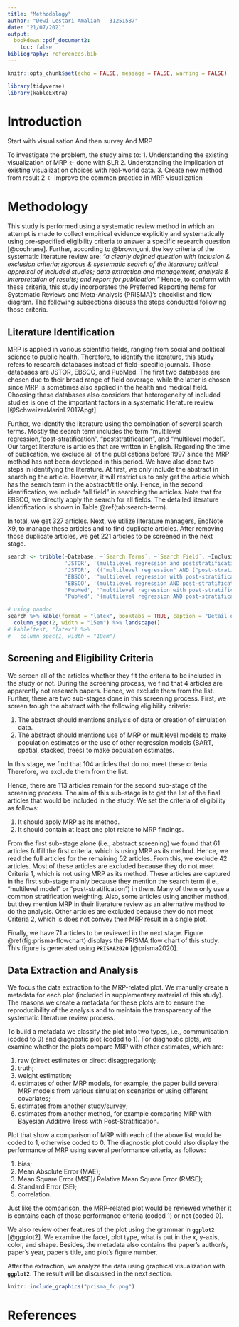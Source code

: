 ```yaml
---
title: "Methodology"
author: "Dewi Lestari Amaliah - 31251587"
date: "21/07/2021"
output: 
  bookdown::pdf_document2:
    toc: false
bibliography: references.bib
---
```


```r
knitr::opts_chunk$set(echo = FALSE, message = FALSE, warning = FALSE)

library(tidyverse)
library(kableExtra)
```


# Introduction

Start with visualisation
And then survey
And MRP

To investigate the problem, the study aims to:
1. Understanding the existing visualization of MRP <- done with SLR
2. Understanding the implication of existing visualization choices with real-world data. 
3. Create new method from result 2 <- improve the common practice in MRP visualization

# Methodology

This study is performed using a systematic review method in which an attempt is made to collect empirical evidence explicitly and systematically using pre-specified eligibility criteria to answer a specific research question [@cochrane]. Further, according to @brown_uni, the key criteria of the systematic literature review are: *"a clearly defined question with inclusion & exclusion criteria; rigorous & systematic search of the literature; critical appraisal of included studies; data extraction and management; analysis & interpretation of results; and report for publication."* Hence, to conform with these criteria, this study incorporates the Preferred Reporting Items for Systematic Reviews and Meta-Analysis (PRISMA)’s checklist and flow diagram. The following subsections discuss the steps conducted following those criteria. 


## Literature Identification

MRP is applied in various scientific fields, ranging from social and political science to public health. Therefore, to identify the literature, this study refers to research databases instead of field-specific journals. Those databases are JSTOR, EBSCO, and PubMed. The first two databases are chosen due to their broad range of field coverage, while the latter is chosen since MRP is sometimes also applied in the health and medical field. Choosing these databases also considers that heterogeneity of included studies is one of the important factors in a systematic literature review [@SchweizerMarinL2017Apgt].

Further, we identify the literature using the combination of several search terms. Mostly the search term includes the term "multilevel regression, "post-stratification", "poststratification", and "multilevel model". Our target literature is articles that are written in English. Regarding the time of publication, we exclude all of the publications before 1997 since the MRP method has not been developed in this period. We have also done two steps in identifying the literature. At first, we only include the abstract in searching the article. However, it will restrict us to only get the article which has the search term in the abstract/title only. Hence, in the second identification, we include "all field" in searching the articles. Note that for EBSCO, we directly apply the search for all fields. The detailed literature identification is shown in Table \@ref(tab:search-term). 

In total, we get 327 articles. Next, we utilize literature managers, EndNote X9, to manage these articles and to find duplicate articles. After removing those duplicate articles, we get 221 articles to be screened in the next stage. 

```r

search <- tribble(~Database, ~`Search Terms`, ~`Search Field`, ~Inclusion, ~Exclusion, ~`Number Returned`,
                  'JSTOR', '(multilevel regression and poststratification) OR (“post-stratification”)', 'Abstract', 'Article, content I can access, English', 'anything before 1997', 44,
                  'JSTOR', '(("multilevel regression" AND ("post-stratification" OR Poststratification)) OR ("multilevel model" AND ("post-stratification" OR Poststratification)))', 'All field', 'Article, English', 'anything before 1997', 142, 
                  'EBSCO', '"multilevel regression with post-stratification" OR "multilevel regression with poststratification" OR "multilevel regression and Poststratification" OR "multilevel regression and Post-stratification"', 'All field', 'Academic (Peer-Reviewed) Journals, English', 'anything before 1997', 42,
                  'EBSCO', '(multilevel regression AND post-stratification) OR (multilevel model AND post-stratification) OR (multilevel regression AND poststratification ) OR (multilevel model AND poststratification)', 'All field', 'Academic (Peer-Reviewed) Journals, English', 'anything before 1997', 45,
                  'PubMed', '"multilevel regression with post-stratification" OR "multilevel regression with poststratification" OR "multilevel regression and Poststratification" OR "multilevel regression and Post-stratification"', 'Title/Abstract', 'Article, English', 'anything before 1997', 26,
                  'PubMed', '(multilevel regression AND post-stratification) OR (multilevel model AND post-stratification) OR (multilevel regression AND poststratification) OR (multilevel model AND poststratification)', 'All field', 'Article, English', 'anything before 1997', 28,)

# using pandoc 
search %>% kable(format = "latex", booktabs = TRUE, caption = "Detail of literature identification") %>%
  column_spec(2, width = "15em") %>% landscape()
# kable(test, "latex") %>%
#   column_spec(1, width = "10em")
```

## Screening and Eligibility Criteria

We screen all of the articles whether they fit the criteria to be included in the study or not. During the screening process, we find that 4 articles are apparently not research papers. Hence, we exclude them from the list. Further, there are two sub-stages done in this screening process. First, we screen trough the abstract with the following eligibility criteria:

1. The abstract should mentions analysis of data or creation of simulation data. 
2. The abstract should mentions use of MRP or multilevel models to make population estimates or the use of other regression models (BART, spatial, stacked, trees) to make population estimates.

In this stage, we find that 104 articles that do not meet these criteria. Therefore, we exclude them from the list.  

Hence, there are 113 articles remain for the second sub-stage of the screening process. The aim of this sub-stage is to get the list of the final articles that would be included in the study. We set the criteria of eligibility as follows:

1. It should apply MRP as its method.
2. It should contain at least one plot relate to MRP findings. 

From the first sub-stage alone (i.e., abstract screening) we found that 61 articles fulfill the first criteria, which is using MRP as its method. Hence, we read the full articles for the remaining 52 articles. From this, we exclude 42 articles. Most of these articles are excluded because they do not meet Criteria 1, which is not using MRP as its method. These articles are captured in the first sub-stage mainly because they mention the search term (i.e., "multilevel model" or "post-stratification") in them. Many of them only use a common stratification weighting. Also, some articles using another method, but they mention MRP in their literature review as an alternative method to do the analysis. Other articles are excluded because they do not meet Criteria 2, which is does not convey their MRP result in a single plot.

Finally, we have 71 articles to be reviewed in the next stage. Figure \@ref(fig:prisma-flowchart) displays the PRISMA flow chart of this study. This figure is generated using **`PRISMA2020`** [@prisma2020]. 


## Data Extraction and Analysis

We focus the data extraction to the MRP-related plot. We manually create a metadata for each plot (included in supplementary material of this study). The reasons we create a  metadata for these plots are to ensure the reproducibility of the analysis and to maintain the transparency of the systematic literature review process. 

To build a metadata we classify the plot into two types, i.e., communication (coded to 0) and diagnostic plot (coded to 1). For diagnostic plots, we examine whether the plots compare MRP with other estimates, which are:

1. raw (direct estimates or direct disaggregation);
2. truth;
3. weight estimation;
4. estimates of other MRP models, for example, the paper build several MRP models from various simulation scenarios or using different covariates;
5. estimates from another study/survey;
6. estimates from another method, for example comparing MRP with Bayesian Additive Tress with Post-Stratification. 

Plot that show a comparison of MRP with each of the above list would be coded to 1, otherwise coded to 0.
The diagnostic plot could also display the performance of MRP using several performance criteria, as follows:

1. bias;
2. Mean Absolute Error (MAE);
3. Mean Square Error (MSE)/ Relative Mean Square Error (RMSE);
4. Standard Error (SE);
5. correlation. 

Just like the comparison, the MRP-related plot would be reviewed whether it is contains each of those performance criteria (coded 1) or not (coded 0). 

We also review other features of the plot using the grammar in **`ggplot2`** [@ggplot2]. We examine the facet, plot type, what is put in the x, y-axis, color, and shape. Besides, the metadata also contains the paper's author/s, paper's year, paper's title, and plot's figure number. 

After the extraction, we analyze the data using graphical visualization with **`ggplot2`**. The result will be discussed in the next section. 

```r

knitr::include_graphics("prisma_fc.png")
```

# References

